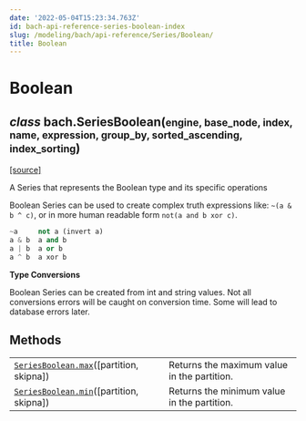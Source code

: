 ```yaml
---
date: '2022-05-04T15:23:34.763Z'
id: bach-api-reference-series-boolean-index
slug: /modeling/bach/api-reference/Series/Boolean/
title: Boolean
---
```


# Boolean

<div className="class">

<h2 className="signature-class"><span className="type-annotation"><em>class</em></span> <span className="additional-name">bach.</span><span className="name">SeriesBoolean(</span><small className="parameter-list"><span className="parameter" id="engine">engine</span>, <span className="parameter" id="base_node">base_node</span>, <span className="parameter" id="index">index</span>, <span className="parameter" id="name">name</span>, <span className="parameter" id="expression">expression</span>, <span className="parameter" id="group_by">group_by</span>, <span className="parameter" id="sorted_ascending">sorted_ascending</span>, <span className="parameter" id="index_sorting">index_sorting</span></small>)</h2>


&#8203;<span className="view-source">[[source]](https://github.com/objectiv/objectiv-analytics/blob/main/bach/bach/series/series_boolean.py)</span>

<div className="content">

A Series that represents the Boolean type and its specific operations

Boolean Series can be used to create complex truth expressions like:
`~(a & b ^ c)`, or in more human readable form `not(a and b xor c)`.

```python
~a     not a (invert a)
a & b  a and b
a | b  a or b
a ^ b  a xor b
```

**Type Conversions**

Boolean Series can be created from int and string values. Not all conversions errors will be caught on
conversion time. Some will lead to database errors later.


</div>


</div>

## Methods

<div className="table-autosummary">

|                                                   |                                                                                                                                                                                                     |
| ------------------------------------------------- | -------------------------------------------------------------------------------------------------------------------------------------------------------------------------------------------------- |
| [`SeriesBoolean.max`](/docs/modeling/bach/api-reference/Series/Boolean/bach.SeriesBoolean.max)([partition, skipna])            | Returns the maximum value in the partition.                                                                                                                                                         |
| [`SeriesBoolean.min`](/docs/modeling/bach/api-reference/Series/Boolean/bach.SeriesBoolean.min)([partition, skipna])            | Returns the minimum value in the partition.                                                                                                                                                         |


</div>

